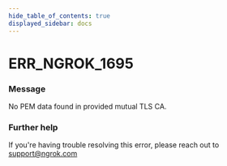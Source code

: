 ```yaml
---
hide_table_of_contents: true
displayed_sidebar: docs
---
```



# ERR_NGROK_1695

### Message

No PEM data found in provided mutual TLS CA.

<ErrorDetails error="err_ngrok_1695" />

### Further help

If you're having trouble resolving this error, please reach out to [support@ngrok.com](mailto:support@ngrok.com?subject=Help%20with%20ERR_NGROK_1695)
